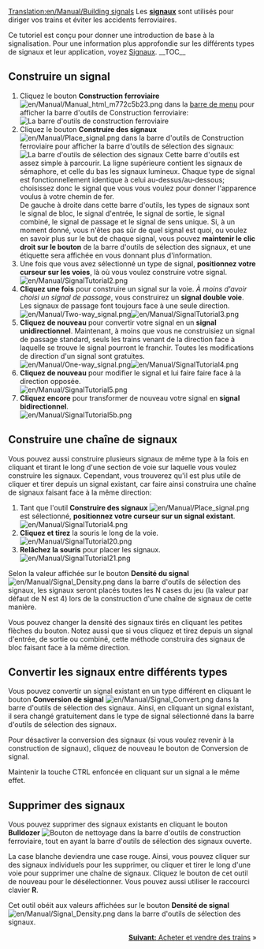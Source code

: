 [[Translation:en/Manual/Building signals]]
{{fr/Manual/Tutorial/Tutoriel}}
Les '''[[fr/Manual/Signaux|signaux]]''' sont utilisés pour diriger vos trains et éviter les accidents ferroviaires.

Ce tutoriel est conçu pour donner une introduction de base à la signalisation. Pour une information plus approfondie sur les différents types de signaux et leur application, voyez [[fr/Manual/Signaux|Signaux]].
__TOC__
== Construire un signal ==
#Cliquez le bouton '''Construction ferroviaire''' [[File:en/Manual/Manual html m772c5b23.png]] dans la [[fr/Manual/Interface#la-barre-de-menu|barre de menu]] pour afficher la barre d'outils de Construction ferroviaire:<br/>[[File:en/Manual/Railroad Construction.png|none|frame|La barre d'outils de construction ferroviaire]]
#Cliquez le bouton '''Construire des signaux''' [[File:en/Manual/Place signal.png]] dans la barre d'outils de Construction ferroviaire pour afficher la barre d'outils de sélection des signaux:<br/>[[File:en/Manual/Signal Selection.png|none|frame|La barre d'outils de sélection des signaux]] Cette barre d'outils est assez simple à parcourir. La ligne supérieure contient les signaux de sémaphore, et celle du bas les signaux lumineux. Chaque type de signal est fonctionnellement identique à celui au-dessus/au-dessous; choisissez donc le signal que vous vous voulez pour donner l'apparence voulus à votre chemin de fer.<br/>De gauche à droite dans cette barre d'outils, les types de signaux sont le signal de bloc, le signal d'entrée, le signal de sortie, le signal combiné, le signal de passage et le signal de sens unique. Si, à un moment donné, vous n'êtes pas sûr de quel signal est quoi, ou voulez en savoir plus sur le but de chaque signal, vous pouvez '''maintenir le clic droit sur le bouton''' de la barre d'outils de sélection des signaux, et une étiquette sera affichée en vous donnant plus d'information.
#Une fois que vous avez sélectionné un type de signal, '''positionnez votre curseur sur les voies''', là où vous voulez construire votre signal.<br/>[[File:en/Manual/SignalTutorial2.png|none|frame]]
#'''Cliquez une fois''' pour construire un signal sur la voie. ''À moins d'avoir choisi un signal de passage'', vous construirez un '''signal double voie'''. Les signaux de passage font toujours face à une seule direction.<br/>[[File:en/Manual/Two-way signal.png|frame|left]][[File:en/Manual/SignalTutorial3.png|none|frame]]
#'''Cliquez de nouveau''' pour convertir votre signal en un '''signal unidirectionnel'''. Maintenant, à moins que vous ne construisiez un signal de passage standard, seuls les trains venant de la direction face à laquelle se trouve le signal pourront le franchir. Toutes les modifications de direction d'un signal sont gratuites.<br/>[[File:en/Manual/One-way signal.png|frame|left]][[File:en/Manual/SignalTutorial4.png|none|frame]]
#'''Cliquez de nouveau''' pour modifier le signal et lui faire faire face à la direction opposée.<br/>[[File:en/Manual/SignalTutorial5.png|none|frame]]
#'''Cliquez encore''' pour transformer de nouveau votre signal en '''signal bidirectionnel'''.<br/>[[File:en/Manual/SignalTutorial5b.png|none|frame]]

== Construire une chaîne de signaux ==
Vous pouvez aussi construire plusieurs signaux de même type à la fois en cliquant et tirant le long d'une section de voie sur laquelle vous voulez construire les signaux. Cependant, vous trouverez qu'il est plus utile de cliquer et tirer depuis un signal existant, car faire ainsi construira une chaîne de signaux faisant face à la même direction:
#Tant que l'outil '''Construire des signaux'''  [[File:en/Manual/Place signal.png]] est sélectionné, '''positionnez votre curseur sur un signal existant'''.<br/>[[File:en/Manual/SignalTutorial4.png|none|frame]]
#'''Cliquez et tirez''' la souris le long de la voie.<br/>[[File:en/Manual/SignalTutorial20.png|none|frame]]
#'''Relâchez la souris''' pour placer les signaux.<br/>[[File:en/Manual/SignalTutorial21.png|none|frame]]

Selon la valeur affichée sur le bouton '''Densité du signal''' [[File:en/Manual/Signal Density.png]] dans la barre d'outils de sélection des signaux, les signaux seront placés toutes les N cases du jeu (la valeur par défaut de N est 4) lors de la construction d'une chaîne de signaux de cette manière.

Vous pouvez changer la densité des signaux tirés en cliquant les petites flèches du bouton. Notez aussi que si vous cliquez et tirez depuis un signal d'entrée, de sortie ou combiné, cette méthode construira des signaux de bloc faisant face à la même direction.

== Convertir les signaux entre différents types ==
Vous pouvez convertir un signal existant en un type différent en cliquant le bouton '''Conversion de signal''' [[File:en/Manual/Signal Convert.png]] dans la barre d'outils de sélection des signaux. Ainsi, en cliquant un signal existant, il sera changé gratuitement dans le type de signal sélectionné dans la barre d'outils de sélection des signaux.

Pour désactiver la conversion des signaux (si vous voulez revenir à la construction de signaux), cliquez de nouveau le bouton de Conversion de signal.

Maintenir la touche CTRL enfoncée en cliquant sur un signal a le même effet.

== Supprimer des signaux ==
Vous pouvez supprimer des signaux existants en cliquant le bouton '''Bulldozer''' [[File:en/Manual/Toggle clear active.png|Bouton de nettoyage]] dans la barre d'outils de construction ferroviaire, tout en ayant la barre d'outils de sélection des signaux ouverte.

La case blanche deviendra une case rouge. Ainsi, vous pouvez cliquer sur des signaux individuels pour les supprimer, ou cliquer et tirer le long d'une voie pour supprimer une chaîne de signaux. Cliquez le bouton de cet outil de nouveau pour le désélectionner. Vous pouvez aussi utiliser le raccourci clavier '''R'''.

Cet outil obéit aux valeurs affichées sur le bouton '''Densité de signal''' [[File:en/Manual/Signal Density.png]] dans la barre d'outils de sélection des signaux.

<span style="float: right">[[fr/Manual/Acheter des trains|'''Suivant:''' Acheter et vendre des trains]] &raquo;</span>